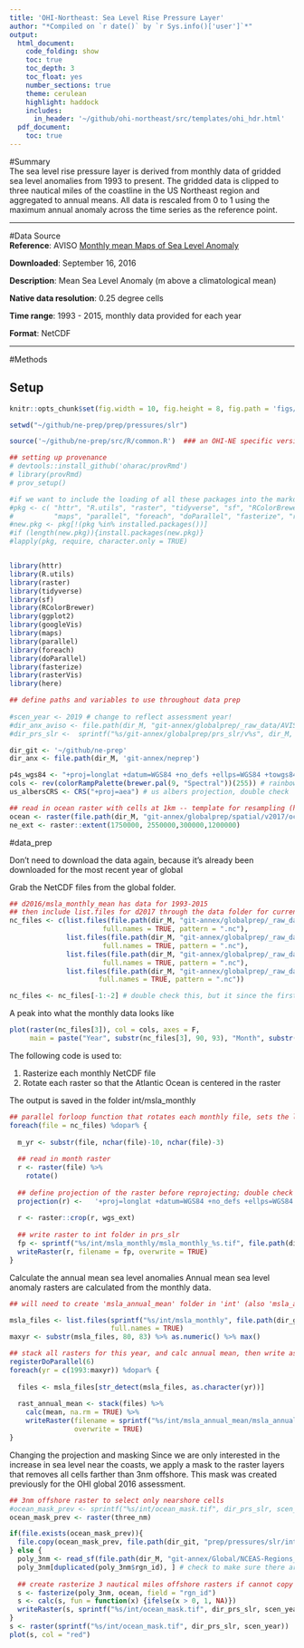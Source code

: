 ```yaml
---
title: 'OHI-Northeast: Sea Level Rise Pressure Layer'
author: "*Compiled on `r date()` by `r Sys.info()['user']`*"
output: 
  html_document:
    code_folding: show
    toc: true
    toc_depth: 3
    toc_float: yes
    number_sections: true
    theme: cerulean
    highlight: haddock
    includes: 
      in_header: '~/github/ohi-northeast/src/templates/ohi_hdr.html'
  pdf_document:
    toc: true
---
```


#Summary  
The sea level rise pressure layer is derived from monthly data of gridded sea level anomalies from 1993 to present. The gridded data is clipped to three nautical miles of the coastline in the US Northeast region and aggregated to annual means. All data is rescaled from 0 to 1 using the maximum annual anomaly across the time series as the reference point.

***

#Data Source  
**Reference**: AVISO [Monthly mean Maps of Sea Level Anomaly](http://www.aviso.altimetry.fr/en/data/products/sea-surface-height-products/global/msla-mean-climatology.html#c10358)

**Downloaded**: September 16, 2016

**Description**:  Mean Sea Level Anomaly (m above a climatological mean)

**Native data resolution**: 0.25 degree cells

**Time range**: 1993 - 2015, monthly data provided for each year

**Format**:  NetCDF

***
  
#Methods

## Setup

``` r

knitr::opts_chunk$set(fig.width = 10, fig.height = 8, fig.path = 'figs/', message = FALSE, warning = FALSE)

setwd("~/github/ne-prep/prep/pressures/slr") 

source('~/github/ne-prep/src/R/common.R')  ### an OHI-NE specific version of common.R

## setting up provenance
# devtools::install_github('oharac/provRmd')
# library(provRmd)
# prov_setup()

#if we want to include the loading of all these packages into the markdown
#pkg <- c( "httr", "R.utils", "raster", "tidyverse", "sf", "RColorBrewer", "ggplot2", "googleVis",
#          "maps", "parallel", "foreach", "doParallel", "fasterize", "rasterVis")
#new.pkg <- pkg[!(pkg %in% installed.packages())]
#if (length(new.pkg)){install.packages(new.pkg)}
#lapply(pkg, require, character.only = TRUE)


library(httr)
library(R.utils)
library(raster)
library(tidyverse)
library(sf)
library(RColorBrewer)
library(ggplot2)
library(googleVis)
library(maps)
library(parallel)
library(foreach)
library(doParallel)
library(fasterize)
library(rasterVis)
library(here)
```


```r
## define paths and variables to use throughout data prep
 
#scen_year <- 2019 # change to reflect assessment year!
#dir_anx_aviso <- file.path(dir_M, "git-annex/globalprep/_raw_data/AVISO_slr") # raw data file path
#dir_prs_slr <-  sprintf("%s/git-annex/globalprep/prs_slr/v%s", dir_M, scen_year)

dir_git <- '~/github/ne-prep'
dir_anx <- file.path(dir_M, 'git-annex/neprep')

p4s_wgs84 <- "+proj=longlat +datum=WGS84 +no_defs +ellps=WGS84 +towgs84=0,0,0" # proj4string
cols <- rev(colorRampPalette(brewer.pal(9, "Spectral"))(255)) # rainbow color scheme for maps
us_albersCRS <- CRS("+proj=aea") # us albers projection, double check

## read in ocean raster with cells at 1km -- template for resampling (held on an NCEAS server)
ocean <- raster(file.path(dir_M, "git-annex/globalprep/spatial/v2017/ocean.tif"))
ne_ext <- raster::extent(1750000, 2550000,300000,1200000)

```


#data_prep

Don't need to download the data again, because it's already been downloaded for the most recent year of global

Grab the NetCDF files from the global folder.
```r
## d2016/msla_monthly_mean has data for 1993-2015
## then include list.files for d2017 through the data folder for current scenario year
nc_files <- c(list.files(file.path(dir_M, "git-annex/globalprep/_raw_data/AVISO_slr/d2019"),
                       full.names = TRUE, pattern = ".nc"),
              list.files(file.path(dir_M, "git-annex/globalprep/_raw_data/AVISO_slr/d2018"),
                       full.names = TRUE, pattern = ".nc"),
              list.files(file.path(dir_M, "git-annex/globalprep/_raw_data/AVISO_slr/d2017"),
                       full.names = TRUE, pattern = ".nc"),
              list.files(file.path(dir_M, "git-annex/globalprep/_raw_data/AVISO_slr/d2016/msla_monthly_mean"),
                      full.names = TRUE, pattern = ".nc"))

nc_files <- nc_files[-1:-2] # double check this, but it since the first two files are zip files I am confident in removing them. However, I did grab it directly from the most recent version of global so I so still want to make sure it's correct
```

A peak into what the monthly data looks like
```r
plot(raster(nc_files[3]), col = cols, axes = F, 
     main = paste("Year", substr(nc_files[3], 90, 93), "Month", substr(nc_files[3], 96, 97)))
```


The following code is used to:

1. Rasterize each monthly NetCDF file
2. Rotate each raster so that the Atlantic Ocean is centered in the raster

The output is saved in the folder int/msla_monthly

```r
## parallel forloop function that rotates each monthly file, sets the long/lat projection, and keeps only coastal cells - saved to GitHub
foreach(file = nc_files) %dopar% {
  
  m_yr <- substr(file, nchar(file)-10, nchar(file)-3) 
  
  ## read in month raster
  r <- raster(file) %>%
    rotate()
  
  ## define projection of the raster before reprojecting; double check projection (USA Contiguous albers equal area)
  projection(r) <-   '+proj=longlat +datum=WGS84 +no_defs +ellps=WGS84 +towgs84=0,0,0'
  
  r <- raster::crop(r, wgs_ext)
  
  ## write raster to int folder in prs_slr
  fp <- sprintf("%s/int/msla_monthly/msla_monthly_%s.tif", file.path(dir_git, "prep/pressures/slr"), m_yr)
  writeRaster(r, filename = fp, overwrite = TRUE)
}
```

Calculate the annual mean sea level anomalies
Annual mean sea level anomaly rasters are calculated from the monthly data.

```r
## will need to create 'msla_annual_mean' folder in 'int' (also 'msla_annual_mol' and 'msla_monthly' folders)

msla_files <- list.files(sprintf("%s/int/msla_monthly", file.path(dir_git, "prep/pressures/slr")), 
                         full.names = TRUE)
maxyr <- substr(msla_files, 80, 83) %>% as.numeric() %>% max()

## stack all rasters for this year, and calc annual mean, then write as raster
registerDoParallel(6)
foreach(yr = c(1993:maxyr)) %dopar% {
  
  files <- msla_files[str_detect(msla_files, as.character(yr))]
  
  rast_annual_mean <- stack(files) %>%
    calc(mean, na.rm = TRUE) %>%
    writeRaster(filename = sprintf("%s/int/msla_annual_mean/msla_annual_%s.tif", file.path(dir_git, "prep/pressures/slr"), yr), 
                overwrite = TRUE)
}
```


Changing the projection and masking
Since we are only interested in the increase in sea level near the coasts, we apply a mask to the raster layers that removes all cells farther than 3nm offshore. This mask was created previously for the OHI global 2016 assessment.

```r
## 3nm offshore raster to select only nearshore cells
#ocean_mask_prev <- sprintf("%s/int/ocean_mask.tif", dir_prs_slr, scen_year-1) 
ocean_mask_prev <- raster(three_nm)

if(file.exists(ocean_mask_prev)){
  file.copy(ocean_mask_prev, file.path(dir_git, "prep/pressures/slr/int"))
} else {
  poly_3nm <- read_sf(file.path(dir_M, "git-annex/Global/NCEAS-Regions_v2014/data"), "rgn_offshore3nm_mol")
  poly_3nm[duplicated(poly_3nm$rgn_id), ] # check to make sure there are no duplicated regions
  
  ## create rasterize 3 nautical miles offshore rasters if cannot copy from previous assessment folder
  s <- fasterize(poly_3nm, ocean, field = "rgn_id")
  s <- calc(s, fun = function(x) {ifelse(x > 0, 1, NA)})
  writeRaster(s, sprintf("%s/int/ocean_mask.tif", dir_prs_slr, scen_year))
}
s <- raster(sprintf("%s/int/ocean_mask.tif", dir_prs_slr, scen_year))
plot(s, col = "red")

```












